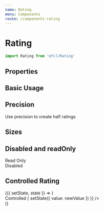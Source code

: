 ```yaml
---
name: Rating
menu: Components
route: /components-rating
---
```



# Rating

```javascript
import Rating from 'mfcl/Rating'
```

## Properties

<Props of={Rating} />

## Basic Usage

<Playground>
  <Rating name="basic" defaultValue={2} />
</Playground>

## Precision

Use precision to create half ratings

<Playground>
  <div>
    <Rating name="precision-rating" defaultValue={1.5} precision={0.5} />
  </div>
  <div>
    <Rating name="precision-rating" defaultValue={2.6} precision={0.1} />
  </div>
</Playground>

## Sizes

<Playground>
  <div>
    <Rating name="size-sm" defaultValue={2} size="sm" />
  </div>
  <div>
    <Rating name="size-md" defaultValue={2} />
  </div>
  <div>
    <Rating name="size-lg" defaultValue={2} size="lg" />
  </div>
</Playground>

## Disabled and readOnly

<Playground>
  <div>
    Read Only
    <Rating name="read-only" value={3} readOnly />
  </div>
  <div>
    Disabled
    <Rating name="disabled" value={2} disabled />
  </div>
</Playground>

## Controlled Rating

<Playground>
  <Component initialState={{ value: 2 }}>
    {({ setState, state }) => (
      <div>
        Controlled
        <Rating
          name="simple-controlled"
          value={state.value}
          onChange={(event, newValue) => {
            setState({ value: newValue })
          }}
        />
      </div>
    )}
  </Component>
</Playground>
